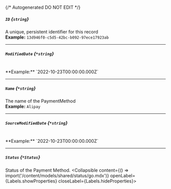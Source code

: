 {/* Autogenerated DO NOT EDIT  */}

##### `ID` *{`string`}*
A unique, persistent identifier for this record
<br/>
**Example:** `13d946f0-c5d5-42bc-b092-97ece17923ab`

---
##### `ModifiedDate` *{`*string`}*
<br/>
**Example:** `2022-10-23T00:00:00.000Z`

---
##### `Name` *{`*string`}*
The name of the PaymentMethod
<br/>
**Example:** `Alipay`

---
##### `SourceModifiedDate` *{`*string`}*
<br/>
**Example:** `2022-10-23T00:00:00.000Z`

---
##### `Status` *{`*Status`}*
Status of the Payment Method.
<Collapsible content={() => import('/content/models/shared/status/go.mdx')} openLabel={Labels.showProperties} closeLabel={Labels.hideProperties}>
</Collapsible>


